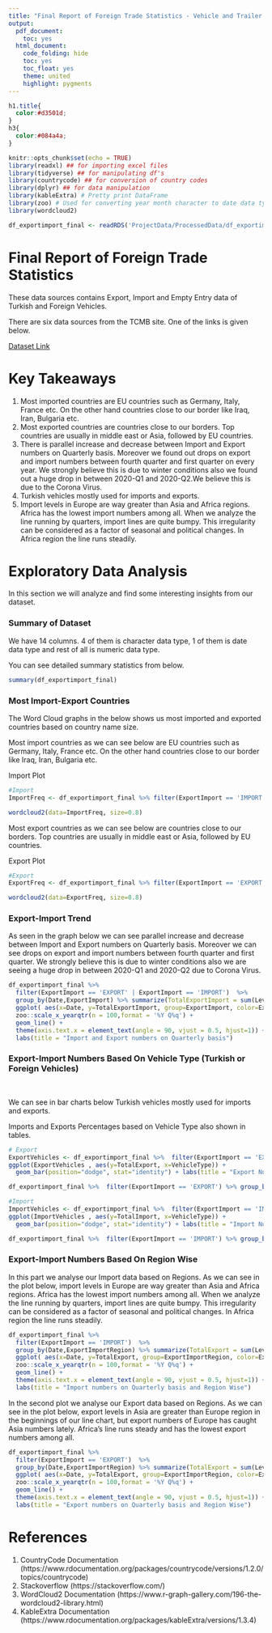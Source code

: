 ```yaml
---
title: "Final Report of Foreign Trade Statistics - Vehicle and Trailer Tracking"
output:
  pdf_document:
    toc: yes
  html_document:
    code_folding: hide
    toc: yes
    toc_float: yes
    theme: united
    highlight: pygments
---
```

```css
h1.title{
  color:#d3501d;
}
h3{
  color:#084a4a;
}
```
```r
knitr::opts_chunk$set(echo = TRUE)
library(readxl) ## for importing excel files
library(tidyverse) ## for manipulating df's
library(countrycode) ## for conversion of country codes
library(dplyr) ## for data manipulation
library(kableExtra) # Pretty print DataFrame
library(zoo) # Used for converting year month character to date data type
library(wordcloud2)

df_exportimport_final <- readRDS('ProjectData/ProcessedData/df_exportimport_final.rds')
```
# Final Report of Foreign Trade Statistics

These data sources contains Export, Import and Empty Entry data of Turkish and Foreign Vehicles.

There are six data sources from the TCMB site. One of the links is given below.

[Dataset Link](https://evds2.tcmb.gov.tr/index.php?/evds/serieMarket/collapse_19/5100/DataGroup/english/bie_undnakliyetih)

# Key Takeaways

1. Most imported countries are EU countries such as Germany, Italy, France etc. On the other hand countries close to our border like Iraq, Iran, Bulgaria etc.
2. Most exported countries are countries close to our borders. Top countries are usually in middle east or Asia, followed by EU countries.
3. There is parallel increase and decrease between Import and Export numbers on Quarterly basis. Moreover we found out drops on export and import numbers between fourth quarter and first quarter on every year. We strongly believe this is due to winter conditions also we found out a huge drop in between 2020-Q1 and 2020-Q2.We believe this is due to the Corona Virus.
4. Turkish vehicles mostly used for imports and exports.
5. Import levels in Europe are way greater than Asia and Africa regions. Africa has the lowest import numbers among all. When we analyze the line running by quarters, import lines are quite bumpy. This irregularity can be considered as a factor of seasonal and political changes. In Africa region the line runs steadily.



# Exploratory Data Analysis

In this section we will analyze and find some interesting insights from our dataset.

### Summary of Dataset

We have 14 columns. 4 of them is character data type, 1 of them is date data type and rest of all is numeric data type.

You can see detailed summary statistics from below.

```r

summary(df_exportimport_final)

```

### Most Import-Export Countries


The Word Cloud graphs in the below shows us most imported and exported countries based on country name size.

Most import countries as we can see below are EU countries such as Germany, Italy, France etc. On the other hand countries close to our border like Iraq, Iran, Bulgaria etc.


Import Plot

```r


#Import
ImportFreq <- df_exportimport_final %>% filter(ExportImport == 'IMPORT') %>% group_by(ExportImportCountry) %>% summarize(TotalImport = sum(Level)) %>% arrange(desc(TotalImport))

wordcloud2(data=ImportFreq, size=0.8)

```


Most export countries as we can see below are countries close to our borders. Top countries are usually in middle east or Asia, followed by EU countries.

Export Plot


```r


#Export
ExportFreq <- df_exportimport_final %>% filter(ExportImport == 'EXPORT') %>% group_by(ExportImportCountry) %>% summarize(TotalExport = sum(Level)) %>% arrange(desc(TotalExport))

wordcloud2(data=ExportFreq, size=0.8)

```



### Export-Import Trend


As seen in the graph below we can see parallel increase and decrease between Import and Export numbers on Quarterly basis. Moreover we can see drops on export and import numbers between fourth quarter and first quarter. We strongly believe this is due to winter conditions also we are seeing a huge drop in between 2020-Q1 and 2020-Q2 due to Corona Virus.


```r


df_exportimport_final %>% 
  filter(ExportImport == 'EXPORT' | ExportImport == 'IMPORT')  %>% 
  group_by(Date,ExportImport) %>% summarize(TotalExportImport = sum(Level)) %>%   
  ggplot( aes(x=Date, y=TotalExportImport, group=ExportImport, color=ExportImport)) +
  zoo::scale_x_yearqtr(n = 100,format = '%Y Q%q') +
  geom_line() + 
  theme(axis.text.x = element_text(angle = 90, vjust = 0.5, hjust=1)) +
  labs(title = "Import and Export numbers on Quarterly basis")
```



### Export-Import Numbers Based On Vehicle Type (Turkish or Foreign Vehicles)
\

We can see in bar charts below Turkish vehicles mostly used for imports and exports.

Imports and Exports Percentages based on Vehicle Type also shown in tables.



```r



# Export
ExportVehicles <- df_exportimport_final %>%  filter(ExportImport == 'EXPORT') %>% group_by(VehicleType) %>% summarize(TotalExport = sum(Level))
ggplot(ExportVehicles , aes(y=TotalExport, x=VehicleType)) + 
  geom_bar(position="dodge", stat="identity") + labs(title = "Export Numbers based on Vehicle Types")


```


```r

df_exportimport_final %>%  filter(ExportImport == 'EXPORT') %>% group_by(VehicleType) %>% summarize(TotalExport = sum(Level)) %>% mutate(Percentage = TotalExport / sum(TotalExport)*100) %>% select(VehicleType,Percentage)

```




```r


#Import
ImportVehicles <- df_exportimport_final %>%  filter(ExportImport == 'IMPORT') %>% group_by(VehicleType) %>% summarize(TotalImport = sum(Level))
ggplot(ImportVehicles , aes(y=TotalImport, x=VehicleType)) + 
  geom_bar(position="dodge", stat="identity") + labs(title = "Import Numbers based on Vehicle Types")

```


```r

df_exportimport_final %>%  filter(ExportImport == 'IMPORT') %>% group_by(VehicleType) %>% summarize(TotalExport = sum(Level)) %>% mutate(Percentage = TotalExport / sum(TotalExport)*100) %>% select(VehicleType,Percentage)

```



### Export-Import Numbers Based On Region Wise


In this part we analyse our Import data based on Regions. As we can see in the plot below, import levels in Europe are way greater than Asia and Africa regions. Africa has the lowest import numbers among all. When we analyze the line running by quarters, import lines are quite bumpy. This irregularity can be considered as a factor of seasonal and political changes. In Africa region the line runs steadily.


```r


df_exportimport_final %>% 
  filter(ExportImport == 'IMPORT')  %>% 
  group_by(Date,ExportImportRegion) %>% summarize(TotalExport = sum(Level)) %>%   
  ggplot( aes(x=Date, y=TotalExport, group=ExportImportRegion, color=ExportImportRegion)) +
  zoo::scale_x_yearqtr(n = 100,format = '%Y Q%q') +
  geom_line() + 
  theme(axis.text.x = element_text(angle = 90, vjust = 0.5, hjust=1)) +
  labs(title = "Import numbers on Quarterly basis and Region Wise")

```

In the second plot we analyse our Export data based on Regions. As we can see in the plot below, export levels in Asia are greater than Europe region in the beginnings of our line chart, but export numbers of Europe has caught Asia numbers lately. Africa's line runs steady and has the lowest export numbers among all.

```r


df_exportimport_final %>% 
  filter(ExportImport == 'EXPORT')  %>% 
  group_by(Date,ExportImportRegion) %>% summarize(TotalExport = sum(Level)) %>%   
  ggplot( aes(x=Date, y=TotalExport, group=ExportImportRegion, color=ExportImportRegion)) +
  zoo::scale_x_yearqtr(n = 100,format = '%Y Q%q') +
  geom_line() + 
  theme(axis.text.x = element_text(angle = 90, vjust = 0.5, hjust=1)) +
  labs(title = "Export numbers on Quarterly basis and Region Wise")


```

# References

1. CountryCode Documentation (https://www.rdocumentation.org/packages/countrycode/versions/1.2.0/topics/countrycode)
2. Stackoverflow (https://stackoverflow.com/)
3. WordCloud2 Documentation (https://www.r-graph-gallery.com/196-the-wordcloud2-library.html)
4. KableExtra Documentation (https://www.rdocumentation.org/packages/kableExtra/versions/1.3.4)